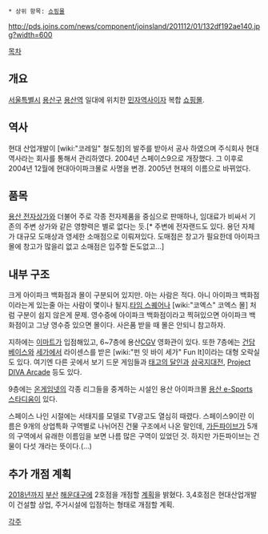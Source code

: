  * 상위 항목: [[쇼핑몰]]

http://pds.joins.com/news/component/joinsland/201112/01/132df192ae140.jpg?width=600

[[목차]]
== 개요 ==
[[서울특별시]] [[용산구]] [[용산역(서울)|용산역]] 일대에 위치한 [[민자역사]]이자 복합 [[쇼핑몰]].

== 역사 ==
현대 산업개발이 [wiki:"코레일" 철도청]의 발주를 받아서 공사 하였으며 주식회사 현대역사라는 회사를 통해서 관리하였다. 2004년 스페이스9으로 개장했다. 그 이후로 2004년 12월에 현대아이파크몰로 사명을 변경. 2005년 현재의 이름으로 바뀌었다.

== 품목 ==
[[용산 전자상가]]와 더불어 주로 각종 전자제품을 중심으로 판매하나, 임대료가 비싸서 기존의 주변 상가와 같은 영향력은 별로 없다는 듯.[* 주변에 전자랜드도 있다. 용던 자체가 대규모 도매상과 영세한 소매점으로 이뤄져있다. 도매점은 창고가 필요한데 아이파크몰에 창고가 많을리 없고 소매점은 입주할 돈도없고...]

== 내부 구조 ==
크게 아이파크 백화점과 몰이 구분되어 있지만. 아는 사람은 적다. 아니 아이파크 백화점이라는게 있는줄 아는 사람이 몇이나 될지.[[타임 스퀘어]]나 [wiki:"코엑스" 코엑스 몰] 처럼 구분이 쉽지 않은게 문제. 영수증에 아이파크 백화점이라고 찍혀있으면 아이파크 백화점이고 그냥 영수증 있으면 몰이다. 사은품 받을 때 몰은 안되니 참고하자.

지하에는 [[이마트]]가 입점해있고, 6~7층에 용산[[CGV]] 영화관이 있다. 또한 7층에는 [[건담베이스]]와 [[세가]]에서 라이센스를 받은 [wiki:"펀 잇 바이 세가" Fun It]이라는 대형 오락실도 있다. 여기엔 다른 곳에서 보기 드문 게임들과 [[태고의 달인]]과 [[삼국지대전]], [[Project DIVA Arcade]] 등도 있다.

9층에는 [[온게임넷]]의 각종 리그들을 중계하는 시설인 용산 아이파크몰 [[용산 e-Sports 스타디움]]이 있다.

스페이스 나인 시절에는 서태지를 모델로 TV광고도 열심히 때렸다. 스페이스9이란 이름은 9개의 상업특화 구역별로 나뉘어진 건물 구조에서 나온 말인데, [[가든파이브]]가 5개의 구역에서 유래한 이름임을 보면 나름 많은 구역이 있었던 것. 하지만 가든파이브는 건물이 다섯 개라는 뜻이다.(…)

== 추가 개점 계획 ==
[[2018년]]까지 [[부산]] [[해운대구]]에 2호점을 개점할 [http://news.mk.co.kr/newsRead.php?year=2015&no=36081 계획]을 밝혔다. 3,4호점은 현대산업개발이 건설할 상업, 주거시설에 입점하는 형태로 개점할 계획.

[[각주]]
